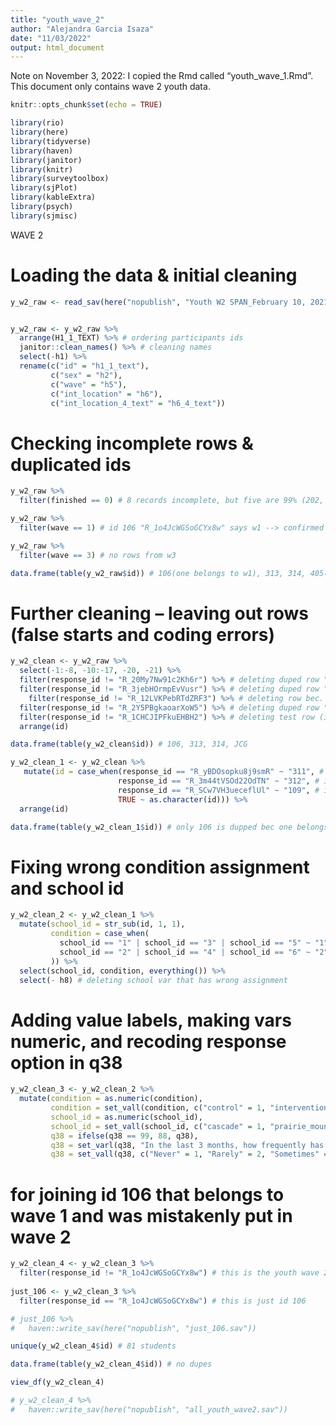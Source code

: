 ```yaml
---
title: "youth_wave_2"
author: "Alejandra Garcia Isaza"
date: "11/03/2022"
output: html_document
---
```

Note on November 3, 2022: I copied the Rmd called "youth_wave_1.Rmd". This document only contains wave 2 youth data. 

```r
knitr::opts_chunk$set(echo = TRUE)

library(rio)
library(here)
library(tidyverse)
library(haven)
library(janitor)
library(knitr)
library(surveytoolbox)
library(sjPlot)
library(kableExtra)
library(psych)
library(sjmisc)
```

################## WAVE 2 ##################

# Loading the data & initial cleaning
```r
y_w2_raw <- read_sav(here("nopublish", "Youth W2 SPAN_February 10, 2021_10.32.sav"))


y_w2_raw <- y_w2_raw %>% 
  arrange(H1_1_TEXT) %>% # ordering participants ids
  janitor::clean_names() %>% # cleaning names
  select(-h1) %>% 
  rename(c("id" = "h1_1_text"),
         c("sex" = "h2"),
         c("wave" = "h5"),
         c("int_location" = "h6"),
         c("int_location_4_text" = "h6_4_text"))
```

# Checking incomplete rows & duplicated ids
```r
y_w2_raw %>%
  filter(finished == 0) # 8 records incomplete, but five are 99% (202, 306, 404, 610, 613), one 80% 405), and two less than 50% (ids 405 % 412)

y_w2_raw %>% 
  filter(wave == 1) # id 106 "R_1o4JcWGSoGCYx8w" says w1 --> confirmed in logs: this is youth data for w1. Action: need to move to wave 1. 

y_w2_raw %>% 
  filter(wave == 3) # no rows from w3

data.frame(table(y_w2_raw$id)) # 106(one belongs to w1), 313, 314, 405(tripli), 408(one row -99 throughout prb false start, other row is complete), 412, JCG(assesor error)
```


# Further cleaning -- leaving out rows (false starts and coding errors)
```r
y_w2_clean <- y_w2_raw %>% 
  select(-1:-8, -10:-17, -20, -21) %>%
  filter(response_id != "R_20My7Nw91c2Kh6r") %>% # deleting duped row "false start" (id 405, with 47%)
  filter(response_id != "R_3jebHOrmpEvVusr") %>% # deleting duped row "false start" (id 405, with 80%)
    filter(response_id != "R_12LVKPebRTdZRF3") %>% # deleting row bec. filled with -99 throughout (id 408)
  filter(response_id != "R_2Y5PBgkaoarXoW5") %>% # deleting duped row "false start" (id 412, with 2%)
  filter(response_id != "R_1CHCJIPFkuEHBH2") %>% # deleting test row (id 999, with 2%)
  arrange(id)

data.frame(table(y_w2_clean$id)) # 106, 313, 314, JCG
```


```r
y_w2_clean_1 <- y_w2_clean %>% 
   mutate(id = case_when(response_id == "R_yBDOsopku8j9smR" ~ "311", # id 313 recoded as 311
                        response_id == "R_3m44tVSOd22OdTN" ~ "312", # id 314 recoded as 312
                        response_id == "R_SCw7VH3ueceflUl" ~ "109", # id JCG recoded as 109
                        TRUE ~ as.character(id))) %>%
  arrange(id)

data.frame(table(y_w2_clean_1$id)) # only 106 is dupped bec one belongs to wave 1
```


# Fixing wrong condition assignment and school id
```r
y_w2_clean_2 <- y_w2_clean_1 %>%
  mutate(school_id = str_sub(id, 1, 1),
         condition = case_when(
           school_id == "1" | school_id == "3" | school_id == "5" ~ "1",
           school_id == "2" | school_id == "4" | school_id == "6" ~ "2"
         )) %>%
  select(school_id, condition, everything()) %>%
  select(- h8) # deleting school var that has wrong assignment
```

# Adding value labels, making vars numeric, and recoding response option in q38
```r
y_w2_clean_3 <- y_w2_clean_2 %>%
  mutate(condition = as.numeric(condition),
         condition = set_vall(condition, c("control" = 1, "intervention" = 2)),
         school_id = as.numeric(school_id),
         school_id = set_vall(school_id, c("cascade" = 1, "prairie_mountain" = 2, "kelly" = 3, "ata" = 4, "briggs" = 5, "agnes_stewart" = 6)),
         q38 = ifelse(q38 == 99, 88, q38),
         q38 = set_varl(q38, "In the last 3 months, how frequently has at least one of your parents/guardians… …attended a parent group meeting."),
         q38 = set_vall(q38, c("Never" = 1, "Rarely" = 2, "Sometimes" = 3, "Often" = 4, "I don't know" = 88))) # q38 didn't have a 99 = no response option.
```

# for joining id 106 that belongs to wave 1 and was mistakenly put in wave 2
```r
y_w2_clean_4 <- y_w2_clean_3 %>%
  filter(response_id != "R_1o4JcWGSoGCYx8w") # this is the youth wave 2 cleaned dataset (without row of w1 data from id 106)
  
just_106 <- y_w2_clean_3 %>%
  filter(response_id == "R_1o4JcWGSoGCYx8w") # this is just id 106

# just_106 %>%
#   haven::write_sav(here("nopublish", "just_106.sav"))
```


```r
unique(y_w2_clean_4$id) # 81 students

data.frame(table(y_w2_clean_4$id)) # no dupes
```

```r
view_df(y_w2_clean_4)
```


```r
# y_w2_clean_4 %>%
#   haven::write_sav(here("nopublish", "all_youth_wave2.sav"))
```

